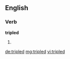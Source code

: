 ==English==

===Verb===
'''tripled'''

# {{past of|triple}}

[[de:tripled]]
[[mg:tripled]]
[[vi:tripled]]